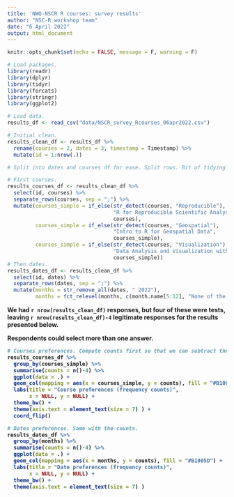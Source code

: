 ```yaml
---
title: 'NWO-NSCR R courses: survey results'
author: "NSC-R workshop team"
date: "6 April 2022"
output: html_document
---
```


```r
knitr::opts_chunk$set(echo = FALSE, message = F, warning = F)
```

```r
# Load packages.
library(readr)
library(dplyr)
library(tidyr)
library(forcats)
library(stringr)
library(ggplot2)

# Load data.
results_df <- read_csv("data/NSCR_survey_Rcourses_06apr2022.csv")

# Initial clean.
results_clean_df <- results_df %>% 
  rename(courses = 2, dates = 3, timestamp = Timestamp) %>% 
  mutate(id = 1:nrow(.)) 

# Split into dates and courses df for ease. Split rows. Bit of tidying up.

# First courses.
results_courses_df <- results_clean_df %>% 
  select(id, courses) %>% 
  separate_rows(courses, sep = ";") %>% 
  mutate(courses_simple = if_else(str_detect(courses, "Reproducible"),
                                  "R for Reproducible Scientific Analysis",
                                  courses),
         courses_simple = if_else(str_detect(courses, "Geospatial"),
                                  "Intro to R for Geospatial Data",
                                  courses_simple),
         courses_simple = if_else(str_detect(courses, "Visualization"),
                                  "Data Analysis and Visualization with R",
                                  courses_simple))
# Then dates.
results_dates_df <- results_clean_df %>% 
  select(id, dates) %>% 
  separate_rows(dates, sep = ";") %>% 
  mutate(months = str_remove_all(dates, " 2022"),
         months = fct_relevel(months, c(month.name[5:12], "None of the above.")))
```

<b> 

We had `r nrow(results_clean_df)` responses, but four of these were tests, leaving `r nrow(results_clean_df)-4` legitimate responses for the results presented below.

Respondents could select more than one answer.

```r
# Courses preferences. Compute counts first so that we can subtract the four tests.
results_courses_df %>% 
  group_by(courses_simple) %>% 
  summarise(counts = n()-4) %>% 
  ggplot(data = .) +
  geom_col(mapping = aes(x = courses_simple, y = counts), fill = "#B1005D") +
  labs(title = "Course preferences (frequency counts)",
       x = NULL, y = NULL) +
  theme_bw() +
  theme(axis.text = element_text(size = 7) ) +
  coord_flip()

# Dates preferences. Same with the counts.
results_dates_df %>% 
  group_by(months) %>% 
  summarise(counts = n()-4) %>% 
  ggplot(data = .) +
  geom_col(mapping = aes(x = months, y = counts), fill = "#B1005D") +
  labs(title = "Date preferences (frequency counts)",
       x = NULL, y = NULL) +
  theme_bw() +
  theme(axis.text = element_text(size = 7) ) 
```
